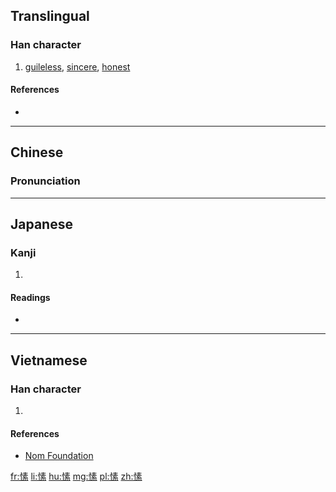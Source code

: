 ==Translingual==

===Han character===
{{Han char|rn=61|rad=心|as=10|sn=13|four=9509<sub>3</sub>|canj=心手一火 (PQMF)|ids=⿰[[忄]][[素]]}}

# [[guileless]], [[sincere]], [[honest]]

====References====
* {{Han ref|kx=0396.120|dkj=10986|dj=0734.190|hdz=42335.100|uh=612B|ud=24875|bh=DD68|bd=56680}}

----

==Chinese==
{{zh-forms}}

===Pronunciation===
{{zh-pron
|m=sù
|c=sou3
|mc=
|oc=
|ma=
|cat=a
}}

----

==Japanese==

===Kanji===
{{ja-kanji|grade=|rs=心10}}

# {{defn|lang=ja|sort=心10}}

====Readings====
* {{ja-readings|on=[[そ]] (so)|kun=[[まこと]] (makoto)}}

----

==Vietnamese==

===Han character===
{{vi-readings|rs=心10| hanviet = tố}}

# {{defn|lang=vi|sort=心10}}

====References====
*[http://nomfoundation.org/common/nom_details.php?codepoint=612b Nom Foundation]

[[fr:愫]]
[[li:愫]]
[[hu:愫]]
[[mg:愫]]
[[pl:愫]]
[[zh:愫]]
